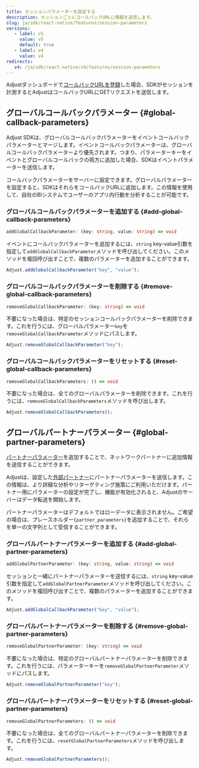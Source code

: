 ```yaml
---
title: セッションパラメーターを設定する
description: セッションごとにコールバックURLに情報を送信します。
slug: ja/sdk/react-native/features/session-parameters
versions:
   - label: v5
     value: v5
     default: true
   - label: v4
     value: v4
redirects:
   v4: /ja/sdk/react-native/v4/features/session-parameters
---
```


Adjustダッシュボードで[コールバックURLを登録](https://help.adjust.com/ja/article/recommended-placeholders-callbacks)した場合、SDKがセッションを計測するとAdjustはコールバックURLにGETリクエストを送信します。

## グローバルコールバックパラメーター {#global-callback-parameters}

<Callout type="note">

Adjust SDKは、グローバルコールバックパラメーターをイベントコールバックパラメーターとマージします。イベントコールバックパラメーターは、グローバルコールバックパラメーターより優先されます。つまり、パラメーターキーをイベントとグローバルコールバックの両方に追加した場合、SDKはイベントパラメーターを送信します。

</Callout>

コールバックパラメーターをサーバーに設定できます。グローバルパラメーターを設定すると、SDKはそれらをコールバックURLに追加します。この情報を使用して、自社のBIシステムでユーザーのアプリ内行動を分析することが可能です。

### グローバルコールバックパラメーターを追加する {#add-global-callback-parameters}

<CodeBlock title="メソッドシグネチャー">

```ts
addGlobalCallbackParameter: (key: string, value: string) => void
```

</CodeBlock>

イベントにコールバックパラメーターを追加するには、`string` key\-value引数を指定して`addGlobalCallbackParameter`メソッドを呼び出してください。このメソッドを複回呼び出すことで、複数のパラメーターを追加することができます。

```jsx
Adjust.addGlobalCallbackParameter("key", "value");
```

### グローバルコールバックパラメーターを削除する {#remove-global-callback-parameters}

<CodeBlock title="メソッドシグネチャー">

```ts
removeGlobalCallbackParameter: (key: string) => void
```

</CodeBlock>

不要になった場合は、特定のセッションコールバックパラメーターを削除できます。これを行うには、グローバルパラメーター`key`を`removeGlobalCallbackParameter`メソッドにパスします。

```jsx
Adjust.removeGlobalCallbackParameter("key");
```

### グローバルコールバックパラメーターをリセットする {#reset-global-callback-parameters}

<CodeBlock title="メソッドシグネチャー">

```ts
removeGlobalCallbackParameters: () => void
```

</CodeBlock>

不要になった場合は、全てのグローバルパラメーターを削除できます。これを行うには、`removeGlobalCallbackParameters`メソッドを呼び出します。

```jsx
Adjust.removeGlobalCallbackParameters();
```

## グローバルパートナーパラメーター {#global-partner-parameters}

[パートナーパラメーター](https://help.adjust.com/ja/article/data-sharing-ad-network#map-parameters)を追加することで、ネットワークパートナーに追加情報を送信することができます。

Adjustは、設定した[外部パートナー](https://help.adjust.com/ja/article/integrated-partners)にパートナーパラメーターを送信します。この情報は、より詳細な分析やリターゲティング施策にご利用いただけます。パートナー用にパラメーターの設定が完了し、機能が有効化されると、Adjustのサーバーはデータ転送を開始します。

<Callout type="note">

パートナーパラメーターはデフォルトではローデータに表示されません。ご希望の場合は、プレースホルダー`{partner_parameters}`を追加することで、それらを単一の文字列として受信することができます。

</Callout>

### グローバルパートナーパラメーターを追加する {#add-global-partner-parameters}

<CodeBlock title="メソッドシグネチャー">

```ts
addGlobalPartnerParameter: (key: string, value: string) => void
```

</CodeBlock>

セッションと一緒にパートナーパラメーターを送信するには、`string` key\-value引数を指定して`addGlobalPartnerParameter`メソッドを呼び出してください。このメソッドを複回呼び出すことで、複数のパラメーターを追加することができます。

```jsx
Adjust.addGlobalCallbackParameter("key", "value");
```

### グローバルパートナーパラメーターを削除する {#remove-global-partner-parameters}

<CodeBlock title="メソッドシグネチャー">

```ts
removeGlobalPartnerParameter: (key: string) => void
```

</CodeBlock>

不要になった場合は、特定のグローバルパートナーパラメーターを削除できます。これを行うには、パラメーターキーを`removeGlobalPartnerParameter`メソッドにパスします。

```jsx
Adjust.removeGlobalPartnerParameter("key");
```

### グローバルパートナーパラメーターをリセットする {#reset-global-partner-parameters}

<CodeBlock title="メソッドシグネチャー">

```ts
removeGlobalPartnerParameters: () => void
```

</CodeBlock>

不要になった場合は、全てのグローバルパートナーパラメーターを削除できます。これを行うには、`resetGlobalPartnerParameters`メソッドを呼び出します。

```jsx
Adjust.removeGlobalPartnerParameters();
```

